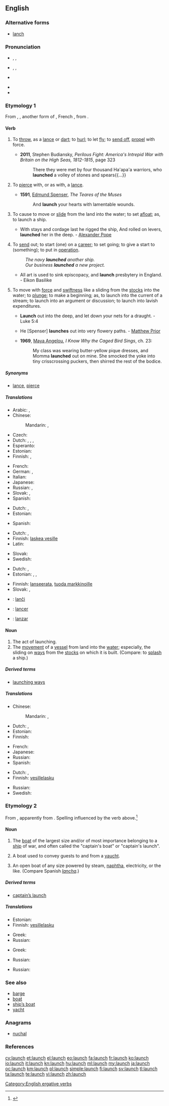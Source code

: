 ==English==

===Alternative forms===
* [[lanch]]

===Pronunciation===
* {{a|UK}} {{enPR|lônch}}, {{IPA|/lɔːntʃ/}}, {{X-SAMPA|/lO:ntS/}}
* {{a|US}} {{enPR|lônch}}, {{IPA|/lɔntʃ/}}, {{X-SAMPA|/lOntS/}}
* {{a|cot-caught}} {{IPA|/lɑntʃ/}} {{X-SAMPA|/lAntS/}}
* {{audio|en-us-launch.ogg|Audio (US)}}
* {{rhymes|ɔːntʃ}}

===Etymology 1===
From {{etyl|ang}} {{term|launchen||to throw as a lance|lang=ang}}, {{etyl|fro}} {{term|lanchier|lang=fro}}, another form of {{term|lancier|lang=fro}}, French {{term|lancer|lang=fr}}, from {{term|lance|lang=fr}}.

====Verb====
{{en-verb|launch|es}}

# {{transitive}} To [[throw]], as a [[lance]] or [[dart]]; to [[hurl]]; to let [[fly]]; to [[send off]], [[propel]] with force.
#* '''2011''', Stephen Budiansky, ''Perilous Fight: America's Intrepid War with Britain on the High Seas, 1812-1815'', page 323
#*: There they were met by four thousand Ha'apa'a warriors, who '''launched''' a volley of stones and spears{{...}}
# {{transitive|obsolete}} To [[pierce]] with, or as with, a [[lance]].
#* '''1591''', [[w:Edmund Spenser|Edmund Spenser]], ''The Teares of the Muses''
#*: And '''launch''' your hearts with lamentable wounds.
# {{transitive}} To cause to move or [[slide]] from the land into the water; to set [[afloat]]; as, to launch a ship.
#* {{rfdate}} With stays and cordage last he rigged the ship, And rolled on levers, '''launched''' her in the deep. - [[w:Alexander Pope|Alexander Pope]]
# {{transitive}} To [[send]] out; to start (one) on a [[career]]; to set going; to give a start to (something); to put in [[operation]].
#: ''The navy '''launched''' another ship.''
#: ''Our business '''launched''' a new project.''
#* {{rfdate}} All art is used to sink episcopacy, and '''launch''' presbytery in England. - Eikon Basilike
# {{intransitive|often with out}} To move with [[force]] and [[swiftness]] like a sliding from the [[stock]]s into the water; to [[plunge]]; to make a beginning; as, to launch into the current of a stream; to launch into an argument or discussion; to launch into lavish expenditures.
#* {{rfdate}} '''Launch''' out into the deep, and let down your nets for a draught. - Luke 5:4
#* {{rfdate}} He [Spenser] '''launches''' out into very flowery paths. - [[w:Matthew Prior|Matthew Prior]]
#* '''1969''', [[w:Maya Angelou|Maya Angelou]], ''I Know Why the Caged Bird Sings'', ch. 23:
#*: My class was wearing butter-yellow pique dresses, and Momma '''launched''' out on mine. She smocked the yoke into tiny crisscrossing puckers, then shirred the rest of the bodice.

=====Synonyms=====
* {{sense|to pierce}} [[lance]], [[pierce]]

=====Translations=====
{{trans-top|throw, hurl, let fly, propel with force}}
* Arabic: {{t|ar|أطلق|tr='áTlaqa}},  {{t|ar|قذف|tr=qádhafa}}
* Chinese:
*: Mandarin: {{t|cmn|發射|sc=Hani}}, {{t|cmn|发射|tr=fāshè|sc=Hani}}
* Czech: {{t|cs|hodit}}
* Dutch: {{t+|nl|werpen}}, {{t+|nl|gooien}}, {{t+|nl|smijten}}, {{t+|nl|lanceren}}
* Esperanto: {{t|eo|lanĉi}}
* Estonian: {{t-|et|heitma}}
* Finnish: {{t-|fi|laukaista}}, {{t+|fi|heittää}}
{{trans-mid}}
* French: {{t+|fr|lancer}}
* German: {{t|de|abschießen}},  {{t+|de|lancieren}}
* Italian: {{t|it|lanciare}}
* Japanese: {{t-|ja|発射|alt=発射する|tr=はっしゃする, hassha-surú}}
* Russian: {{t|ru|запускать|tr=zapuskát'}} {{impf}},  {{t|ru|запустить|tr=zapustít'}} {{pf.}}
* Slovak: {{t|sk|vrhnúť}}, {{t|sk|hodiť}}
* Spanish: {{t+|es|lanzar}}
{{trans-bottom}}

{{trans-top|strike with, or as with, a lance; to pierce}}
* Dutch: {{t+|nl|spietsen}}, {{t+|nl|doorboren}}
* Estonian: {{t|et|sööstma}}
{{trans-mid}}
* Spanish: {{t-|es|lancear}}
{{trans-bottom}}

{{trans-top|cause to move or slide from the land into the water}}
* Dutch: {{t+|nl|lanceren}}, {{t|nl|te water laten}}
* Finnish: [[laskea vesille]]
* Latin: {{t+|la|deduco|alt=dēdūcō}}
{{trans-mid}}
* Slovak: {{t|sk|spustiť}}
* Swedish: {{t|sv|sjösätta}}
{{trans-bottom}}

{{trans-top|send out; start on a career; set going; give a start to; put in operation}}
* Dutch: {{t+|nl|lanceren}}, {{t+|nl|aanzetten}}
* Estonian: {{t|et|välja saatma}}, {{t|et|käivitama}}, {{t|et|alustama}}
{{trans-mid}}
* Finnish: [[lanseerata]], [[tuoda markkinoille]]
* Slovak: {{t|sk|vypustiť}}, {{t|sk|odštartovať}}
{{trans-bottom}}

{{checktrans-top}}
* {{ttbc|eo}}: [[lanĉi]]
* {{ttbc|fr}}: [[lancer]]
* {{ttbc|es}}: [[lanzar]]
{{trans-bottom}}

====Noun====
{{en-noun|es}}

# The act of launching.
# The [[movement]] of a [[vessel]] from land into the [[water]]; especially, the sliding on [[ways]] from the [[stocks]] on which it is built. (Compare: to [[splash]] a ship.)

=====Derived terms=====
* [[launching ways]]

=====Translations=====
{{trans-top|act of launching}}
* Chinese:
*: Mandarin: {{t|cmn|發射|sc=Hani}}, {{t|cmn|发射|tr=fāshè|sc=Hani}}
* Dutch: {{t+|nl|worp|m}},  {{t-|nl|lancering|f}}
* Estonian: {{t|et|heide}}
* Finnish: {{t-|fi|laukaisu}}
{{trans-mid}}
* French: {{t+|fr|lancement|m}}
* Japanese: {{t-|ja|発射|tr=はっしゃ, hassha}}
* Russian: {{t|ru|запуск|m|tr=zápusk}}
* Spanish: {{t-|es|lanzamiento|m}}
{{trans-bottom}}

{{trans-top|movement of a vessel from land into the water}}
* Dutch: {{t-|nl|lancering|f}}, {{t|nl|tewaterlating|f}}
* Finnish: [[vesillelasku]]
{{trans-mid}}
* Russian: {{t|ru|спуск|m}}
* Swedish: {{t|sv|sjösättning|c}}
{{trans-bottom}}

===Etymology 2===
From {{etyl|pt|en}} {{term|lancha||barge, launch}}, apparently from {{etyl|ms|en}} {{term|lancar||quick, agile|lang=ms}}. Spelling influenced by the verb above.<ref>{{R:Online_Etymology_Dictionary}}</ref>

====Noun====
{{en-noun|es}}

# {{context|nautical}} The [[boat]] of the largest size and/or of most importance belonging to a [[ship]] of war, and often called the "captain's boat" or "captain's launch".
# {{context|nautical}} A boat used to convey guests to and from a [[yaucht]].
# {{context|nautical}} An open boat of any size powered by steam, [[naphtha]], electricity, or the like. (Compare Spanish ''[[lancha]]''.)

=====Derived terms=====
* [[captain’s launch]]

=====Translations=====
{{trans-top|boat of the largest size belonging to a ship of war}}
* Estonian: {{t|et|kaater}}
* Finnish: [[vesillelasku]]
{{trans-mid}}
* Greek: {{t|el|άκατος|f|tr=ákatos}}
* Russian: {{t|ru|баркас|m}}
{{trans-bottom}}

{{trans-top|A boat used to convey guests to and from a yaucht}}
* Greek: {{t|el|άκατος|f|tr=ákatos}}
{{trans-mid}}
* Russian: {{t|ru|баркас|m}}
{{trans-bottom}}

{{trans-top|An open boat of any size powered by steam, naphtha, electricity, or the like}}
* Russian: {{t|ru|баркас|m}}
{{trans-mid}}
{{trans-bottom}}

===See also===
* [[barge]]
* [[boat]]
* [[ship’s boat]]
* [[yacht]]

===Anagrams===
* [[nuchal#English|nuchal]]

===References===
<references/>

[[Category:English ergative verbs]]

[[cy:launch]]
[[et:launch]]
[[el:launch]]
[[eo:launch]]
[[fa:launch]]
[[fr:launch]]
[[ko:launch]]
[[io:launch]]
[[it:launch]]
[[kn:launch]]
[[hu:launch]]
[[ml:launch]]
[[my:launch]]
[[ja:launch]]
[[oc:launch]]
[[km:launch]]
[[pl:launch]]
[[simple:launch]]
[[fi:launch]]
[[sv:launch]]
[[tl:launch]]
[[ta:launch]]
[[te:launch]]
[[vi:launch]]
[[zh:launch]]